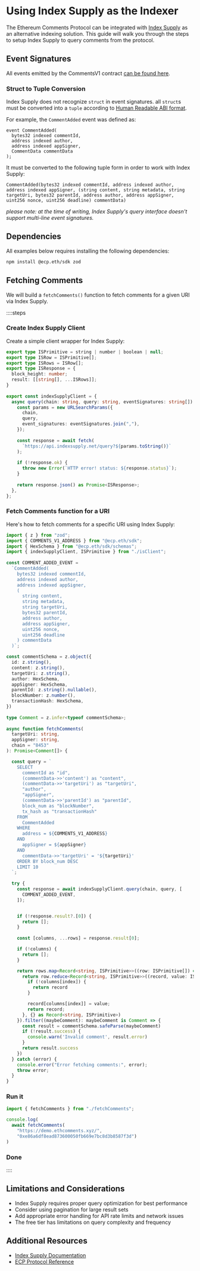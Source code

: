 # Using Index Supply as the Indexer

The Ethereum Comments Protocol can be integrated with [Index Supply](https://www.indexsupply.net/) as an alternative indexing solution.
This guide will walk you through the steps to setup Index Supply to query comments from the protocol.

## Event Signatures

All events emitted by the CommentsV1 contract [can be found here](/protocol-reference/CommentsV1#events).

### Struct to Tuple Conversion

Index Supply does not recognize `struct` in event signatures.
all `struct`s must be converted into a `tuple` according to
[Human Readable ABI format](https://docs.ethers.org/v5/api/utils/abi/formats/#abi-formats--human-readable-abi).

For example, the `CommentAdded` event was defined as:

```solidity
event CommentAdded(
  bytes32 indexed commentId,
  address indexed author,
  address indexed appSigner,
  CommentData commentData
);
```

It must be converted to the following tuple form in order to work with Index Supply:

```solidity
CommentAdded(bytes32 indexed commentId, address indexed author, address indexed appSigner, (string content, string metadata, string targetUri, bytes32 parentId, address author, address appSigner, uint256 nonce, uint256 deadline) commentData)
```

_please note: at the time of writing, Index Supply's query interface doesn't support multi-line event signatures._

## Dependencies

All examples below requires installing the following dependencies:

```bash
npm install @ecp.eth/sdk zod
```

## Fetching Comments

We will build a `fetchComments()` function to fetch comments for a given URI via Index Supply.

::::steps

### Create Index Supply Client

Create a simple client wrapper for Index Supply:

```typescript
export type ISPrimitive = string | number | boolean | null;
export type ISRow = ISPrimitive[];
export type ISRows = ISRow[];
export type ISResponse = {
  block_height: number;
  result: [[string[], ...ISRows]];
}
 
export const indexSupplyClient = {
  async query(chain: string, query: string, eventSignatures: string[]) {
    const params = new URLSearchParams({
      chain,
      query,
      event_signatures: eventSignatures.join(","),
    });
 
    const response = await fetch(
      `https://api.indexsupply.net/query?${params.toString()}`
    );
 
    if (!response.ok) {
      throw new Error(`HTTP error! status: ${response.status}`);
    }
 
    return response.json() as Promise<ISResponse>;
  },
};

```

### Fetch Comments function for a URI

Here's how to fetch comments for a specific URI using Index Supply:

```typescript
import { z } from "zod";
import { COMMENTS_V1_ADDRESS } from "@ecp.eth/sdk";
import { HexSchema } from "@ecp.eth/sdk/schemas";
import { indexSupplyClient, ISPrimitive } from "./isClient";
 
const COMMENT_ADDED_EVENT =
  `CommentAdded(
    bytes32 indexed commentId,
    address indexed author,
    address indexed appSigner, 
    (
      string content,
      string metadata,
      string targetUri,
      bytes32 parentId,
      address author,
      address appSigner,
      uint256 nonce,
      uint256 deadline
    ) commentData
  )`;

const commentSchema = z.object({
  id: z.string(),
  content: z.string(),
  targetUri: z.string(),
  author: HexSchema,
  appSigner: HexSchema,
  parentId: z.string().nullable(),
  blockNumber: z.number(),
  transactionHash: HexSchema,
})
 
type Comment = z.infer<typeof commentSchema>;
 
async function fetchComments(
  targetUri: string,
  appSigner: string,
  chain = "8453"
): Promise<Comment[]> {

  const query = `
    SELECT
      commentId as "id",
      (commentData->>'content') as "content",
      (commentData->>'targetUri') as "targetUri",
      "author", 
      "appSigner",
      (commentData->>'parentId') as "parentId",
      block_num as "blockNumber",
      tx_hash as "transactionHash"
    FROM
      CommentAdded
    WHERE
      address = ${COMMENTS_V1_ADDRESS}
    AND
      appSigner = ${appSigner}
    AND
      commentData->>'targetUri' = '${targetUri}'
    ORDER BY block_num DESC
    LIMIT 10
  `;
 
  try {
    const response = await indexSupplyClient.query(chain, query, [
      COMMENT_ADDED_EVENT,
    ]);


    if (!response.result?.[0]) {
      return [];
    }
 
    const [columns, ...rows] = response.result[0];

    if (!columns) {
      return [];
    }

    return rows.map<Record<string, ISPrimitive>>((row: ISPrimitive[]) => {
      return row.reduce<Record<string, ISPrimitive>>((record, value: ISPrimitive, index: number) => {
        if (!columns[index]) {
          return record
        }

        record[columns[index]] = value;
        return record;
      }, {} as Record<string, ISPrimitive>)
    }).filter((maybeComment): maybeComment is Comment => {
      const result = commentSchema.safeParse(maybeComment)
      if (!result.success) {
        console.warn('Invalid comment', result.error)
      }
      return result.success
    })
  } catch (error) {
    console.error("Error fetching comments:", error);
    throw error;
  }
}
```

### Run it

```typescript
import { fetchComments } from "./fetchComments";

console.log(
  await fetchComments(
    "https://demo.ethcomments.xyz/",
    "0xe86a6df8ead873600050fb669e7bc8d3b8587f3d")
)
```

### Done

::::

## Limitations and Considerations

- Index Supply requires proper query optimization for best performance
- Consider using pagination for large result sets
- Add appropriate error handling for API rate limits and network issues
- The free tier has limitations on query complexity and frequency

## Additional Resources

- [Index Supply Documentation](https://www.indexsupply.net/docs)
- [ECP Protocol Reference](/protocol-reference/CommentsV1)

